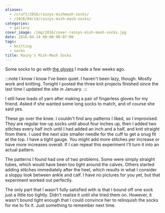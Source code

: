 ```yaml
---
aliases:
  - /craft/2016/rainys-mishmash-socks/
  - /2016/04/14/rainys-mish-mash-socks/
categories:
  - gallery
cover_image: /img/2016/cover-rainys-mish-mash-socks.jpg
date: 2016-04-14 00:00:00-07:00
tags:
  - knitting
  - socks
title: Rainy's Mish-Mash Socks
---
```


[the gloves]: /post/2016/03/rainys-mish-mash-gloves

Some socks to go with [the gloves][] I made a few weeks ago.

:::note
I know I know I've been quiet. I haven't been lazy, though. Mostly work and
knitting. Tonight I posted the three knit projects finished since the last time
I updated the site in January.
:::

I still have loads of yarn after making a pair of fingerless gloves for my friend.
Asked if she wanted some long socks to match, and of course she said yes.

These go over the knee. I couldn't find any patterns I liked, so I improvised. They
are regular toe-up socks until about four inches up, then I added two stitches every
half inch until I had added an inch and a half, and knit straight from there. I used the
next size smaller needle for the cuff to get a snug fit at the top. I have a tight gauge.
You might add more stitches per increase or have more increases overall. If I can repeat
this experiment I'll turn it into an actual pattern.

The patterns I found had one of two problems. Some were simply straight tubes, which
would have been too tight around the calves. Others started adding stitches
immediately after the heel, which results in what I consider a sloppy look between
ankle and calf. I have no pictures for you yet, but that experiment worked out
perfectly.

The only part that I wasn't fully satisfied with is that I bound off one sock just
a little too tightly. Didn't realize it until she tried them on. However, it
wasn't bound tight enough that I could convince her to relinquish the socks for me
to fix it. Just something to remember next time.
